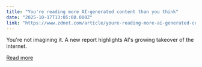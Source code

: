 ```yaml
---
title: "You're reading more AI-generated content than you think"
date: "2025-10-17T13:05:00.000Z"
link: "https://www.zdnet.com/article/youre-reading-more-ai-generated-content-than-you-think/"
---
```


You're not imagining it. A new report highlights AI's growing takeover of the internet.

[Read more](https://www.zdnet.com/article/youre-reading-more-ai-generated-content-than-you-think/)
